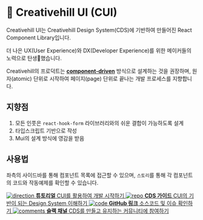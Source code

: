 
<Meta title="Introduction" />

<style>
  {`
    .subheading {
      --mediumdark: '#999999';
      font-weight: 900;
      font-size: 13px;
      color: #999;
      letter-spacing: 6px;
      line-height: 24px;
      text-transform: uppercase;
      margin-bottom: 12px;
      margin-top: 40px;
    }

    .link-list {
      display: grid;
      grid-template-columns: 1fr;
      grid-template-rows: 1fr 1fr;
      row-gap: 10px;
    }

    @media (min-width: 620px) {
      .link-list {
        row-gap: 20px;
        column-gap: 20px;
        grid-template-columns: 1fr 1fr;
      }
    }

    @media all and (-ms-high-contrast:none) {
    .link-list {
        display: -ms-grid;
        -ms-grid-columns: 1fr 1fr;
        -ms-grid-rows: 1fr 1fr;
      }
    }

    .link-item {
      display: block;
      padding: 20px 30px 20px 15px;
      border: 1px solid #00000010;
      border-radius: 5px;
      transition: background 150ms ease-out, border 150ms ease-out, transform 150ms ease-out;
      color: #333333;
      display: flex;
      align-items: flex-start;
    }

    .link-item:hover {
      border-color: #1EA7FD50;
      transform: translate3d(0, -3px, 0);
      box-shadow: rgba(0, 0, 0, 0.08) 0 3px 10px 0;
    }

    .link-item:active {
      border-color: #1EA7FD;
      transform: translate3d(0, 0, 0);
    }

    .link-item strong {
      font-weight: 700;
      display: block;
      margin-bottom: 2px;
    }

    .link-item img {
      height: 40px;
      width: 40px;
      margin-right: 15px;
      flex: none;
    }
  `}
</style>

# 🎨 Creativehill UI (CUI)

Creativehill UI는 Creativehill Design System(CDS)에 기반하여 만들어진 React Component Library입니다.

더 나은 UX(User Experience)와 DX(Developer Experience)를 위한 메이커들의 노력으로 탄생🐣했습니다.

Creativehill의 프로덕트는 [**component-driven**](https://componentdriven.org) 방식으로 설계하는 것을 권장하며, 원자(atomic) 단위로 시작하여 페이지(page) 단위로 끝나는 개발 프로세스를 지향합니다.

## 지향점
1. 모든 인풋은 `react-hook-form` 라이브러리와의 쉬운 결합이 가능하도록 설계
2. 타입스크립트 기반으로 작성
3. Mui의 설계 방식에 영감을 받음

## 사용법

좌측의 사이드바를 통해 컴포넌트 목록에 접근할 수 있으며, `스토리`를 통해 각 컴포넌트의 코드와 작동예제를 확인할 수 있습니다.

<div className="link-list">
  <a className="link-item" href="https://storybook.js.org/tutorials/" target="_blank">
    <img src={Direction} alt="direction" />
    <span>
      <strong>튜토리얼</strong>
      CUI를 활용하여 개발 시작하기
    </span>
  </a>
  <a className="link-item" href="https://storybook.js.org/docs" target="_blank">
    <img src={Repo} alt="repo" />
    <span>
      <strong>CDS 가이드</strong>
      CUI의 기반이 되는 Design System 이해하기
    </span>
  </a>
  <a className="link-item" href="https://github.com/Creativehill-Labs/creativehill-ui" target="_blank">
    <img src={Code} alt="code" />
    <span>
      <strong>GitHub 링크</strong>
      소스코드 및 이슈 확인하기
    </span>
  </a>
  <a className="link-item" href="https://creativehillnew.slack.com/archives/C03J6EXEZ2L" target="_blank">
    <img src={Comments} alt="comments" />
    <span>
      <strong>슬랙 채널</strong>
      CDS를 만들고 유지하는 커뮤니티에 참여하기
    </span>
  </a>
</div>
